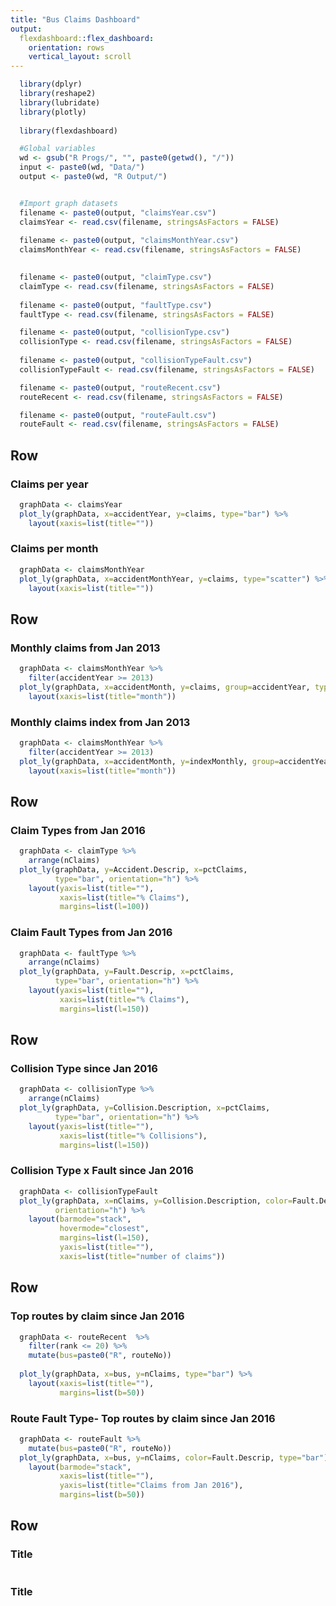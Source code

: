 ```yaml
---
title: "Bus Claims Dashboard"
output: 
  flexdashboard::flex_dashboard:
    orientation: rows
    vertical_layout: scroll
---
```


```r
  library(dplyr)
  library(reshape2)
  library(lubridate)
  library(plotly)
  
  library(flexdashboard)

  #Global variables
  wd <- gsub("R Progs/", "", paste0(getwd(), "/"))
  input <- paste0(wd, "Data/")
  output <- paste0(wd, "R Output/")


  #Import graph datasets
  filename <- paste0(output, "claimsYear.csv")
  claimsYear <- read.csv(filename, stringsAsFactors = FALSE)
  
  filename <- paste0(output, "claimsMonthYear.csv")
  claimsMonthYear <- read.csv(filename, stringsAsFactors = FALSE)

  
  filename <- paste0(output, "claimType.csv")
  claimType <- read.csv(filename, stringsAsFactors = FALSE)
  
  filename <- paste0(output, "faultType.csv")
  faultType <- read.csv(filename, stringsAsFactors = FALSE)

  filename <- paste0(output, "collisionType.csv")
  collisionType <- read.csv(filename, stringsAsFactors = FALSE)
  
  filename <- paste0(output, "collisionTypeFault.csv")
  collisionTypeFault <- read.csv(filename, stringsAsFactors = FALSE)

  filename <- paste0(output, "routeRecent.csv")
  routeRecent <- read.csv(filename, stringsAsFactors = FALSE)

  filename <- paste0(output, "routeFault.csv")
  routeFault <- read.csv(filename, stringsAsFactors = FALSE)

```

Row 
-----------------------------------------------------------------------

### Claims per year

```r
  graphData <- claimsYear
  plot_ly(graphData, x=accidentYear, y=claims, type="bar") %>%
    layout(xaxis=list(title=""))

```

### Claims per month

```r

  graphData <- claimsMonthYear
  plot_ly(graphData, x=accidentMonthYear, y=claims, type="scatter") %>%
    layout(xaxis=list(title=""))

```

Row 
-----------------------------------------------------------------------

### Monthly claims from Jan 2013

```r

  graphData <- claimsMonthYear %>%
    filter(accidentYear >= 2013)
  plot_ly(graphData, x=accidentMonth, y=claims, group=accidentYear, type="scatter") %>%
    layout(xaxis=list(title="month"))

```

### Monthly claims index from Jan 2013

```r

  graphData <- claimsMonthYear %>%
    filter(accidentYear >= 2013)
  plot_ly(graphData, x=accidentMonth, y=indexMonthly, group=accidentYear, type="scatter") %>%
    layout(xaxis=list(title="month"))

```


Row 
-----------------------------------------------------------------------

### Claim Types from Jan 2016

```r

  graphData <- claimType %>%
    arrange(nClaims)
  plot_ly(graphData, y=Accident.Descrip, x=pctClaims, 
          type="bar", orientation="h") %>%
    layout(yaxis=list(title=""),
           xaxis=list(title="% Claims"),
           margins=list(l=100))

```

### Claim Fault Types from Jan 2016

```r

  graphData <- faultType %>%
    arrange(nClaims)
  plot_ly(graphData, y=Fault.Descrip, x=pctClaims, 
          type="bar", orientation="h") %>%
    layout(yaxis=list(title=""),
           xaxis=list(title="% Claims"),
           margins=list(l=150))


```

Row 
-----------------------------------------------------------------------

### Collision Type since Jan 2016

```r

  graphData <- collisionType %>%
    arrange(nClaims)
  plot_ly(graphData, y=Collision.Description, x=pctClaims, 
          type="bar", orientation="h") %>%
    layout(yaxis=list(title=""),
           xaxis=list(title="% Collisions"),
           margins=list(l=150))

```

### Collision Type x Fault since Jan 2016

```r

  graphData <- collisionTypeFault
  plot_ly(graphData, x=nClaims, y=Collision.Description, color=Fault.Descrip, type="bar",
          orientation="h") %>%
    layout(barmode="stack",
           hovermode="closest",
           margins=list(l=150),
           yaxis=list(title=""),
           xaxis=list(title="number of claims"))

```


Row 
-----------------------------------------------------------------------

### Top routes by claim since Jan 2016

```r

  graphData <- routeRecent  %>%
    filter(rank <= 20) %>%
    mutate(bus=paste0("R", routeNo))
  
  plot_ly(graphData, x=bus, y=nClaims, type="bar") %>%
    layout(xaxis=list(title=""),
           margins=list(b=50))


```

### Route Fault Type- Top routes by claim since Jan 2016

```r

  graphData <- routeFault %>%
    mutate(bus=paste0("R", routeNo))
  plot_ly(graphData, x=bus, y=nClaims, color=Fault.Descrip, type="bar") %>%
    layout(barmode="stack",
           xaxis=list(title=""),
           yaxis=list(title="Claims from Jan 2016"),
           margins=list(b=50))


```



Row 
-----------------------------------------------------------------------

### Title

```r



```

### Title

```r



```

